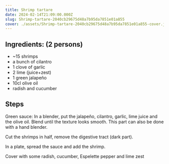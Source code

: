 ```yaml
---
title: Shrimp tartare
date: 2024-02-14T21:09:00.000Z
slug: Shrimp-tartare-2040cb29675d48a7b95da7851e01a855
cover: ./assets/Shrimp-tartare-2040cb29675d48a7b95da7851e01a855-cover.jpg
---
```


## Ingredients: (2 persons)

- ~15 shrimps
- a bunch of cilantro
- 1 clove of garlic
- 2 lime (juice+zest)
- 1 green jalapeño
- 10cl olive oil
- radish and cucumber

## Steps

Green sauce: In a blender, put the jalapeño, cilantro, garlic, lime juice and the olive oil. Blend
until the texture looks smooth. This part can also be done with a hand blender.

Cut the shrimps in half, remove the digestive tract (dark part).

In a plate, spread the sauce and add the shrimp.

Cover with some radish, cucumber, Espelette pepper and lime zest

